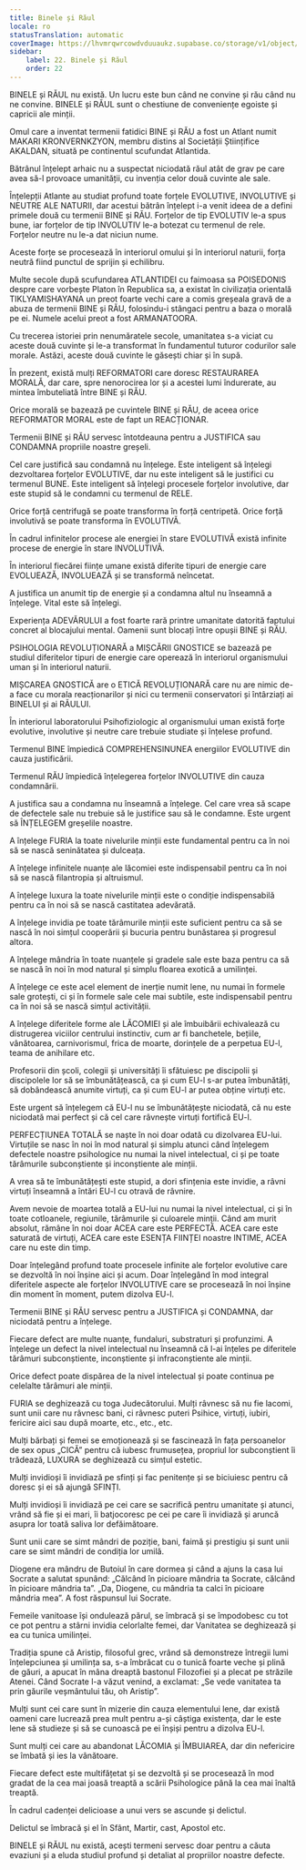 ```yaml
---
title: Binele și Răul
locale: ro
statusTranslation: automatic
coverImage: https://lhvmrqwrcowdvduuaukz.supabase.co/storage/v1/object/public/strapi-uploads/small_cover-educacion-fundamental.webp-2d51a7828a2b1309555be27f7e2a61a0.webp
sidebar:
    label: 22. Binele și Răul
    order: 22
---
```

BINELE și RĂUL nu există. Un lucru este bun când ne convine și rău când nu ne convine. BINELE și RĂUL sunt o chestiune de conveniențe egoiste și capricii ale minții.

Omul care a inventat termenii fatidici BINE și RĂU a fost un Atlant numit MAKARI KRONVERNKZYON, membru distins al Societății Științifice AKALDAN, situată pe continentul scufundat Atlantida.

Bătrânul înțelept arhaic nu a suspectat niciodată răul atât de grav pe care avea să-l provoace umanității, cu invenția celor două cuvinte ale sale.

Înțelepții Atlante au studiat profund toate forțele EVOLUTIVE, INVOLUTIVE și NEUTRE ALE NATURII, dar acestui bătrân înțelept i-a venit ideea de a defini primele două cu termenii BINE și RĂU. Forțelor de tip EVOLUTIV le-a spus bune, iar forțelor de tip INVOLUTIV le-a botezat cu termenul de rele. Forțelor neutre nu le-a dat niciun nume.

Aceste forțe se procesează în interiorul omului și în interiorul naturii, forța neutră fiind punctul de sprijin și echilibru.

Multe secole după scufundarea ATLANTIDEI cu faimoasa sa POISEDONIS despre care vorbește Platon în Republica sa, a existat în civilizația orientală TIKLYAMISHAYANA un preot foarte vechi care a comis greșeala gravă de a abuza de termenii BINE și RĂU, folosindu-i stângaci pentru a baza o morală pe ei. Numele acelui preot a fost ARMANATOORA.

Cu trecerea istoriei prin nenumăratele secole, umanitatea s-a viciat cu aceste două cuvinte și le-a transformat în fundamentul tuturor codurilor sale morale. Astăzi, aceste două cuvinte le găsești chiar și în supă.

În prezent, există mulți REFORMATORI care doresc RESTAURAREA MORALĂ, dar care, spre nenorocirea lor și a acestei lumi îndurerate, au mintea îmbuteliată între BINE și RĂU.

Orice morală se bazează pe cuvintele BINE și RĂU, de aceea orice REFORMATOR MORAL este de fapt un REACȚIONAR.

Termenii BINE și RĂU servesc întotdeauna pentru a JUSTIFICA sau CONDAMNA propriile noastre greșeli.

Cel care justifică sau condamnă nu înțelege. Este inteligent să înțelegi dezvoltarea forțelor EVOLUTIVE, dar nu este inteligent să le justifici cu termenul BUNE. Este inteligent să înțelegi procesele forțelor involutive, dar este stupid să le condamni cu termenul de RELE.

Orice forță centrifugă se poate transforma în forță centripetă. Orice forță involutivă se poate transforma în EVOLUTIVĂ.

În cadrul infinitelor procese ale energiei în stare EVOLUTIVĂ există infinite procese de energie în stare INVOLUTIVĂ.

În interiorul fiecărei ființe umane există diferite tipuri de energie care EVOLUEAZĂ, INVOLUEAZĂ și se transformă neîncetat.

A justifica un anumit tip de energie și a condamna altul nu înseamnă a înțelege. Vital este să înțelegi.

Experiența ADEVĂRULUI a fost foarte rară printre umanitate datorită faptului concret al blocajului mental. Oamenii sunt blocați între opușii BINE și RĂU.

PSIHOLOGIA REVOLUȚIONARĂ a MIȘCĂRII GNOSTICE se bazează pe studiul diferitelor tipuri de energie care operează în interiorul organismului uman și în interiorul naturii.

MIȘCAREA GNOSTICĂ are o ETICĂ REVOLUȚIONARĂ care nu are nimic de-a face cu morala reacționarilor și nici cu termenii conservatori și întârziați ai BINELUI și ai RĂULUI.

În interiorul laboratorului Psihofiziologic al organismului uman există forțe evolutive, involutive și neutre care trebuie studiate și înțelese profund.

Termenul BINE împiedică COMPREHENSINUNEA energiilor EVOLUTIVE din cauza justificării.

Termenul RĂU împiedică înțelegerea forțelor INVOLUTIVE din cauza condamnării.

A justifica sau a condamna nu înseamnă a înțelege. Cel care vrea să scape de defectele sale nu trebuie să le justifice sau să le condamne. Este urgent să ÎNȚELEGEM greșelile noastre.

A înțelege FURIA la toate nivelurile minții este fundamental pentru ca în noi să se nască seninătatea și dulceața.

A înțelege infinitele nuanțe ale lăcomiei este indispensabil pentru ca în noi să se nască filantropia și altruismul.

A înțelege luxura la toate nivelurile minții este o condiție indispensabilă pentru ca în noi să se nască castitatea adevărată.

A înțelege invidia pe toate tărâmurile minții este suficient pentru ca să se nască în noi simțul cooperării și bucuria pentru bunăstarea și progresul altora.

A înțelege mândria în toate nuanțele și gradele sale este baza pentru ca să se nască în noi în mod natural și simplu floarea exotică a umilinței.

A înțelege ce este acel element de inerție numit lene, nu numai în formele sale grotești, ci și în formele sale cele mai subtile, este indispensabil pentru ca în noi să se nască simțul activității.

A înțelege diferitele forme ale LĂCOMIEI și ale îmbuibării echivalează cu distrugerea viciilor centrului instinctiv, cum ar fi banchetele, bețiile, vânătoarea, carnivorismul, frica de moarte, dorințele de a perpetua EU-l, teama de anihilare etc.

Profesorii din școli, colegii și universități îi sfătuiesc pe discipolii și discipolele lor să se îmbunătățească, ca și cum EU-l s-ar putea îmbunătăți, să dobândească anumite virtuți, ca și cum EU-l ar putea obține virtuți etc.

Este urgent să înțelegem că EU-l nu se îmbunătățește niciodată, că nu este niciodată mai perfect și că cel care râvnește virtuți fortifică EU-l.

PERFECȚIUNEA TOTALĂ se naște în noi doar odată cu dizolvarea EU-lui. Virtuțile se nasc în noi în mod natural și simplu atunci când înțelegem defectele noastre psihologice nu numai la nivel intelectual, ci și pe toate tărâmurile subconștiente și inconștiente ale minții.

A vrea să te îmbunătățești este stupid, a dori sfințenia este invidie, a râvni virtuți înseamnă a întări EU-l cu otravă de râvnire.

Avem nevoie de moartea totală a EU-lui nu numai la nivel intelectual, ci și în toate cotloanele, regiunile, tărâmurile și culoarele minții. Când am murit absolut, rămâne în noi doar ACEA care este PERFECTĂ. ACEA care este saturată de virtuți, ACEA care este ESENȚA FIINȚEI noastre INTIME, ACEA care nu este din timp.

Doar înțelegând profund toate procesele infinite ale forțelor evolutive care se dezvoltă în noi înșine aici și acum. Doar înțelegând în mod integral diferitele aspecte ale forțelor INVOLUTIVE care se procesează în noi înșine din moment în moment, putem dizolva EU-l.

Termenii BINE și RĂU servesc pentru a JUSTIFICA și CONDAMNA, dar niciodată pentru a înțelege.

Fiecare defect are multe nuanțe, fundaluri, substraturi și profunzimi. A înțelege un defect la nivel intelectual nu înseamnă că l-ai înțeles pe diferitele tărâmuri subconștiente, inconștiente și infraconștiente ale minții.

Orice defect poate dispărea de la nivel intelectual și poate continua pe celelalte tărâmuri ale minții.

FURIA se deghizează cu toga Judecătorului. Mulți râvnesc să nu fie lacomi, sunt unii care nu râvnesc bani, ci râvnesc puteri Psihice, virtuți, iubiri, fericire aici sau după moarte, etc., etc., etc.

Mulți bărbați și femei se emoționează și se fascinează în fața persoanelor de sex opus „CICĂ” pentru că iubesc frumusețea, propriul lor subconștient îi trădează, LUXURA se deghizează cu simțul estetic.

Mulți invidioși îi invidiază pe sfinți și fac penitențe și se biciuiesc pentru că doresc și ei să ajungă SFINȚI.

Mulți invidioși îi invidiază pe cei care se sacrifică pentru umanitate și atunci, vrând să fie și ei mari, îi batjocoresc pe cei pe care îi invidiază și aruncă asupra lor toată saliva lor defăimătoare.

Sunt unii care se simt mândri de poziție, bani, faimă și prestigiu și sunt unii care se simt mândri de condiția lor umilă.

Diogene era mândru de Butoiul în care dormea ​​și când a ajuns la casa lui Socrate a salutat spunând: „Călcând în picioare mândria ta Socrate, călcând în picioare mândria ta”. „Da, Diogene, cu mândria ta calci în picioare mândria mea”. A fost răspunsul lui Socrate.

Femeile vanitoase își ondulează părul, se îmbracă și se împodobesc cu tot ce pot pentru a stârni invidia celorlalte femei, dar Vanitatea se deghizează și ea cu tunica umilinței.

Tradiția spune că Aristip, filosoful grec, vrând să demonstreze întregii lumi înțelepciunea și umilința sa, s-a îmbrăcat cu o tunică foarte veche și plină de găuri, a apucat în mâna dreaptă bastonul Filozofiei și a plecat pe străzile Atenei. Când Socrate l-a văzut venind, a exclamat: „Se vede vanitatea ta prin găurile veșmântului tău, oh Aristip”.

Mulți sunt cei care sunt în mizerie din cauza elementului lene, dar există oameni care lucrează prea mult pentru a-și câștiga existența, dar le este lene să studieze și să se cunoască pe ei înșiși pentru a dizolva EU-l.

Sunt mulți cei care au abandonat LĂCOMIA și ÎMBUIAREA, dar din nefericire se îmbată și ies la vânătoare.

Fiecare defect este multifățetat și se dezvoltă și se procesează în mod gradat de la cea mai joasă treaptă a scării Psihologice până la cea mai înaltă treaptă.

În cadrul cadenței delicioase a unui vers se ascunde și delictul.

Delictul se îmbracă și el în Sfânt, Martir, cast, Apostol etc.

BINELE și RĂUL nu există, acești termeni servesc doar pentru a căuta evaziuni și a eluda studiul profund și detaliat al propriilor noastre defecte.

